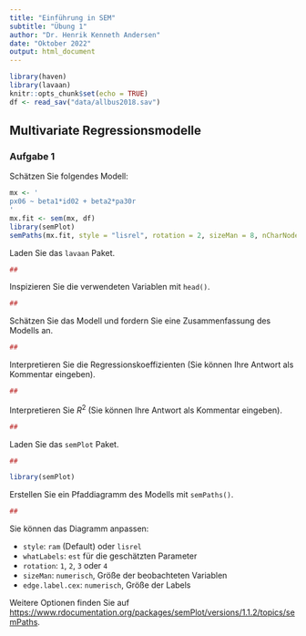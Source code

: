 ```yaml
---
title: "Einführung in SEM"
subtitle: "Übung 1"
author: "Dr. Henrik Kenneth Andersen"
date: "Oktober 2022"
output: html_document
---
```


```r
library(haven)
library(lavaan)
knitr::opts_chunk$set(echo = TRUE)
df <- read_sav("data/allbus2018.sav")
```

## Multivariate Regressionsmodelle

### Aufgabe 1

Schätzen Sie folgendes Modell: 

```r
mx <- '
px06 ~ beta1*id02 + beta2*pa30r
'
mx.fit <- sem(mx, df)
library(semPlot)
semPaths(mx.fit, style = "lisrel", rotation = 2, sizeMan = 8, nCharNodes = 0, nCharEdges = 0, edge.label.cex = 1)
```

Laden Sie das `lavaan` Paket.

```r
##
```

Inspizieren Sie die verwendeten Variablen mit `head()`.

```r
##
```

Schätzen Sie das Modell und fordern Sie eine Zusammenfassung des Modells an. 

```r
##
```

Interpretieren Sie die Regressionskoeffizienten (Sie können Ihre Antwort als Kommentar eingeben).

```r
##
```

Interpretieren Sie $R^{2}$ (Sie können Ihre Antwort als Kommentar eingeben).

```r
##
```

Laden Sie das `semPlot` Paket. 

```r
##
```

```r
library(semPlot)
```

Erstellen Sie ein Pfaddiagramm des Modells mit `semPaths()`.

```r
##
```

Sie können das Diagramm anpassen:

- `style`: `ram` (Default) oder `lisrel` 
- `whatLabels`: `est` für die geschätzten Parameter
- `rotation`: `1`, `2`, `3` oder `4`
- `sizeMan`: `numerisch`, Größe der beobachteten Variablen
- `edge.label.cex`: `numerisch`, Größe der Labels 

Weitere Optionen finden Sie auf [https://www.rdocumentation.org/packages/semPlot/versions/1.1.2/topics/semPaths](https://www.rdocumentation.org/packages/semPlot/versions/1.1.2/topics/semPaths).

```r

```
